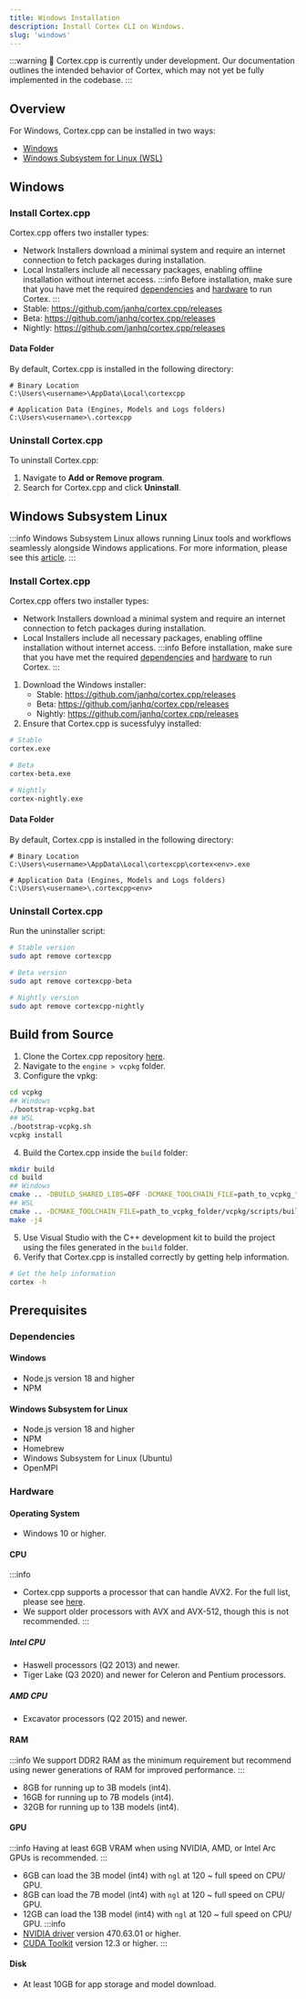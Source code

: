 ```yaml
---
title: Windows Installation
description: Install Cortex CLI on Windows.
slug: 'windows'
---
```



:::warning
🚧 Cortex.cpp is currently under development. Our documentation outlines the intended behavior of Cortex, which may not yet be fully implemented in the codebase.
:::

## Overview
For Windows, Cortex.cpp can be installed in two ways:
- [Windows](#windows)
- [Windows Subsystem for Linux (WSL)](#windows-subsystem-linux)

## Windows
### Install Cortex.cpp
Cortex.cpp offers two installer types:
- Network Installers download a minimal system and require an internet connection to fetch packages during installation.
- Local Installers include all necessary packages, enabling offline installation without internet access.
:::info
Before installation, make sure that you have met the required [dependencies](#dependencies) and [hardware](#hardware) to run Cortex.
:::
- Stable: https://github.com/janhq/cortex.cpp/releases
- Beta: https://github.com/janhq/cortex.cpp/releases
- Nightly: https://github.com/janhq/cortex.cpp/releases
#### Data Folder
By default, Cortex.cpp is installed in the following directory:
```
# Binary Location
C:\Users\<username>\AppData\Local\cortexcpp

# Application Data (Engines, Models and Logs folders)
C:\Users\<username>\.cortexcpp
```
### Uninstall Cortex.cpp
To uninstall Cortex.cpp:
1. Navigate to **Add or Remove program**.
2. Search for Cortex.cpp and click **Uninstall**.
## Windows Subsystem Linux
:::info
Windows Subsystem Linux allows running Linux tools and workflows seamlessly alongside Windows applications. For more information, please see this [article](https://learn.microsoft.com/en-us/windows/wsl/faq).
:::
### Install Cortex.cpp
Cortex.cpp offers two installer types:
- Network Installers download a minimal system and require an internet connection to fetch packages during installation.
- Local Installers include all necessary packages, enabling offline installation without internet access.
:::info
Before installation, make sure that you have met the required [dependencies](#dependencies) and [hardware](#hardware) to run Cortex.
:::
1. Download the Windows installer:
    - Stable: https://github.com/janhq/cortex.cpp/releases
    - Beta: https://github.com/janhq/cortex.cpp/releases
    - Nightly: https://github.com/janhq/cortex.cpp/releases
2. Ensure that Cortex.cpp is sucessfulyy installed:
```bash
# Stable
cortex.exe

# Beta
cortex-beta.exe

# Nightly
cortex-nightly.exe
```

#### Data Folder
By default, Cortex.cpp is installed in the following directory:
```
# Binary Location
C:\Users\<username>\AppData\Local\cortexcpp\cortex<env>.exe

# Application Data (Engines, Models and Logs folders)
C:\Users\<username>\.cortexcpp<env>
```
### Uninstall Cortex.cpp
Run the uninstaller script:
```bash
# Stable version
sudo apt remove cortexcpp

# Beta version
sudo apt remove cortexcpp-beta

# Nightly version
sudo apt remove cortexcpp-nightly
```
## Build from Source

1. Clone the Cortex.cpp repository [here](https://github.com/janhq/cortex.cpp).
2. Navigate to the `engine > vcpkg` folder.
3. Configure the vpkg:

```bash
cd vcpkg
## Windows
./bootstrap-vcpkg.bat
## WSL
./bootstrap-vcpkg.sh
vcpkg install
```
4. Build the Cortex.cpp inside the `build` folder:

```bash
mkdir build
cd build
## Windows
cmake .. -DBUILD_SHARED_LIBS=OFF -DCMAKE_TOOLCHAIN_FILE=path_to_vcpkg_folder/vcpkg/scripts/buildsystems/vcpkg.cmake -DVCPKG_TARGET_TRIPLET=x64-windows-static
## WSL
cmake .. -DCMAKE_TOOLCHAIN_FILE=path_to_vcpkg_folder/vcpkg/scripts/buildsystems/vcpkg.cmake
make -j4
```
5. Use Visual Studio with the C++ development kit to build the project using the files generated in the `build` folder.
6. Verify that Cortex.cpp is installed correctly by getting help information.

```sh
# Get the help information
cortex -h
```

## Prerequisites
### Dependencies
#### Windows
- Node.js version 18 and higher
- NPM
#### Windows Subsystem for Linux
- Node.js version 18 and higher
- NPM
- Homebrew
- Windows Subsystem for Linux (Ubuntu)
- OpenMPI

### Hardware
#### Operating System
- Windows 10 or higher.
#### CPU
:::info
- Cortex.cpp supports a processor that can handle AVX2. For the full list, please see [here](https://en.wikipedia.org/wiki/Advanced_Vector_Extensions#CPUs_with_AVX2).
- We support older processors with AVX and AVX-512, though this is not recommended.
:::
##### Intel CPU
- Haswell processors (Q2 2013) and newer.
- Tiger Lake (Q3 2020) and newer for Celeron and Pentium processors.
##### AMD CPU
- Excavator processors (Q2 2015) and newer.
#### RAM
:::info
We support DDR2 RAM as the minimum requirement but recommend using newer generations of RAM for improved performance.
:::
- 8GB for running up to 3B models (int4).
- 16GB for running up to 7B models (int4).
- 32GB for running up to 13B models (int4).
#### GPU
:::info
Having at least 6GB VRAM when using NVIDIA, AMD, or Intel Arc GPUs is recommended.
:::
- 6GB can load the 3B model (int4) with `ngl` at 120 ~ full speed on CPU/ GPU.
- 8GB can load the 7B model (int4) with `ngl` at 120 ~ full speed on CPU/ GPU.
- 12GB can load the 13B model (int4) with `ngl` at 120 ~ full speed on CPU/ GPU.
:::info
- [NVIDIA driver](https://www.nvidia.com/Download/index.aspx) version 470.63.01 or higher.
- [CUDA Toolkit](https://developer.nvidia.com/cuda-toolkit) version 12.3 or higher.
:::
#### Disk
- At least 10GB for app storage and model download.